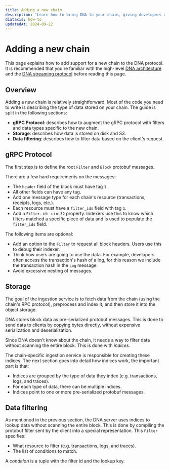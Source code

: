 ```yaml
---
title: Adding a new chain
description: "Learn how to bring DNA to your chain, giving developers access to the best indexing platform on the market."
diataxis: how-to
updatedAt: 2024-09-22
---
```


# Adding a new chain

This page explains how to add support for a new chain to the DNA protocol. It is recommended that you're familiar with the high-level [DNA architecture](/docs/v2/dna/architecture) and the [DNA streaming protocol](/docs/v2/dna/streaming-protocol) before reading this page.

## Overview

Adding a new chain is relatively straightforward. Most of the code you need to write is describing the type of data stored on your chain.
The guide is split in the following sections:

 - **gRPC Protocol**: describes how to augment the gRPC protocol with filters and data types specific to the new chain.
 - **Storage**: describes how data is stored on disk and S3. 
 - **Data filtering**: describes how to filter data based on the client's request.

## gRPC Protocol

The first step is to define the root `Filter` and `Block` protobuf messages.

There are a few hard requirements on the messages:

 - The `header` field of the block must have tag `1`.
 - All other fields can have any tag.
 - Add one message type for each chain's resource (transactions, receipts, logs, etc.).
 - Each resource must have a `filter_ids` field with tag `1`.
 - Add a `Filter.id: uint32` property. Indexers use this to know which filters matched a specific piece of data and is used to populate the `filter_ids` field.

The following items are optional:

 - Add an option to the `Filter` to request all block headers. Users use this to debug their indexer.
 - Think how users are going to use the data. For example, developers often access the transaction's hash of a log, for this reason we include the transaction hash in the `Log` message.
 - Avoid excessive nesting of messages.

## Storage

The goal of the ingestion service is to fetch data from the chain (using the chain's RPC protocol), preprocess and index it, and then store it into the object storage.

DNA stores block data as pre-serialized protobuf messages. This is done to send data to clients by 
copying bytes directly, without expensive serialization and deserialization.

Since DNA doesn't know about the chain, it needs a way to filter data without scanning the entire block.
This is done with _indices_.

The chain-specific ingestion service is responsible for creating these indices. The next section goes into
detail how indices work, the important part is that:

 - Indices are grouped by the type of data they index (e.g. transactions, logs, and traces).
 - For each type of data, there can be multiple indices.
 - Indices point to one or more pre-serialized protobuf messages.

## Data filtering

As mentioned in the previous section, the DNA server uses indices to lookup data without scanning the entire block.
This is done by compiling the protobuf filter sent by the client into a special representation.
This `Filter` specifies:

 - What resource to filter (e.g. transactions, logs, and traces).
 - The list of conditions to match.

A _condition_ is a tuple with the filter id and the lookup key.